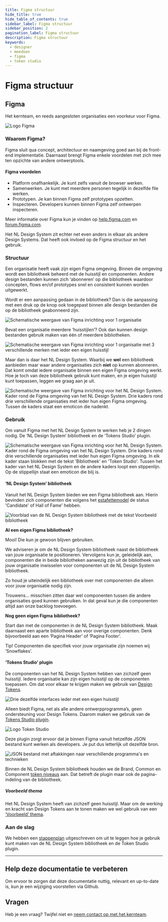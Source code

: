 ```yaml
---
title: Figma structuur
hide_title: true
hide_table_of_contents: true
sidebar_label: Figma structuur
sidebar_position: 2
pagination_label: Figma structuur
description: Figma structuur
keywords:
  - designer
  - meedoen
  - figma
  - token studio
---
```


# Figma structuur

## Figma

Het kernteam, en reeds aangesloten organisaties een voorkeur voor Figma.

![Logo Figma](https://raw.githubusercontent.com/nl-design-system/documentatie/assets/meedoen_designers_figma_figma-logo.png)

### Waarom Figma?

Figma sluit qua concept, architectuur en naamgeving goed aan bij de front-end implementatie. Daarnaast brengt Figma enkele voordelen met zich mee ten opzichte van andere ontwerptools.

#### Figma voordelen

- Platform onafhankelijk. Je kunt zelfs vanuit de browser werken.
- Samenwerken. Je kunt met meerdere personen tegelijk in dezelfde file werken.
- Prototypen. Je kan binnen Figma zelf prototypes opzetten.
- Inspecteren. Developers kunnen binnen Figma zelf ontwerpen inspecteren.

Meer informatie over Figma kun je vinden op [help.figma.com](https://help.figma.com/) en [forum.figma.com](https://forum.figma.com/).

Het NL Design System zit echter net even anders in elkaar als andere Design Systems. Dat heeft ook invloed op de Figma structuur en het gebruik.

### Structuur

Een organisatie heeft vaak zijn eigen Figma omgeving. Binnen die omgeving wordt een bibliotheek beheerd met de huisstijl en componenten. Andere design bestanden kunnen zich ‘abonneren’ op die bibliotheek waardoor concepten, flows en/of prototypes snel en consistent kunnen worden uitgewerkt.

Wordt er een aanpassing gedaan in de bibliotheek? Dan is die aanpassing met een druk op de knop ook toegepast binnen alle design bestanden die op de bibliotheek geabonneerd zijn.

![Schematische weergave van Figma inrichting voor 1 organisatie](https://raw.githubusercontent.com/nl-design-system/documentatie/assets/meedoen_designers_figma_single-org-single-brand.png)

Bevat een organisatie meerdere ‘huisstijlen’? Ook dan kunnen design bestanden gebruik maken van één of meerdere bibliotheken.

![Schematische weergave van Figma inrichting voor 1 organisatie met 3 verschillende merken met ieder een eigen huisstijl](https://raw.githubusercontent.com/nl-design-system/documentatie/assets/meedoen_designers_figma_single-org-single-brand.png)

Maar dan is daar het NL Design System. Waarbij we **wel** een bibliotheek aanbieden maar waar andere organisaties zich **niet** op kunnen abonneren. Dat komt omdat iedere organisatie binnen een eigen Figma omgeving werkt. Hoe je toch van deze bibliotheek gebruik kunt maken, en je eigen huisstijl kunt toepassen, leggen we graag aan je uit.

![Schematische weergave van Figma inrichting voor het NL Design System. Kader rond de Figma omgeving van het NL Design System. Drie kaders rond drie verschillende organisaties met ieder hun eigen Figma omgeving. Tussen de kaders staat een emoticon die nadenkt.](https://raw.githubusercontent.com/nl-design-system/documentatie/assets/meedoen_designers_figma_nlds-question.png)

### Gebruik

Om vanuit Figma met het NL Design System te werken heb je 2 dingen nodig. De ‘NL Design System’ bibliotheek en de ‘Tokens Studio’ plugin.

![Schematische weergave van Figma inrichting voor het NL Design System. Kader rond de Figma omgeving van het NL Design System. Drie kaders rond drie verschillende organisaties met ieder hun eigen Figma omgeving. In elk kader staan blokken met de tekst 'Bibliotheek' en 'Token Studio'. Tussen het kader van het NL Design System en de andere kaders loopt een stippenlijn. Op de stippellijn staat een emoticon die blij is.](https://raw.githubusercontent.com/nl-design-system/documentatie/assets/meedoen_designers_figma_structuur-nlds-happy.png)

#### ‘NL Design System’ bibliotheek

Vanuit het NL Design System bieden we een Figma bibliotheek aan. Hierin bevinden zich componenten die volgens het [estafettemodel](../estafettemodel.mdx) de status 'Candidate' of Hall of Fame' hebben.

![Voorblad van de NL Design System bibliotheek met de tekst Voorbeeld bibliotheek](https://raw.githubusercontent.com/nl-design-system/documentatie/assets/meedoen_designers_figma_nlds-library.png)

**Al een eigen Figma bibliotheek?**

Mooi! Die kun je gewoon blijven gebruiken.

We adviseren je om de NL Design System bibliotheek naast de bibliotheek van jouw organisatie te positioneren. Vervolgens kun je, geleidelijk aan, componenten die in beide bibliotheken aanwezig zijn uit de bibliotheek van jouw organisatie inwisselen voor componenten uit de NL Design System bibliotheek.

Zo houd je uiteindelijk een bibliotheek over met componenten die alleen voor jouw organisatie nodig zijn.

Trouwens… misschien zitten daar wel componenten tussen die andere organisaties goed kunnen gebruiken. In dat geval kun je die componenten altijd aan onze backlog toevoegen.

**Nog geen eigen Figma bibliotheek?**

Start dan met de componenten in de NL Design System bibliotheek. Maak daarnaast een aparte bibliotheek aan voor overige componenten. Denk bijvoorbeeld aan een ‘Pagina Header’ of ‘Pagina Footer’.

Tip! Componenten die specifiek voor jouw organisatie zijn noemen wij ‘Snowflakes’.

#### ‘Tokens Studio’ plugin

De componenten van het NL Design System hebben van zichzelf geen huisstijl. Iedere organisatie kan zijn eigen huisstijl op de componenten toepassen. Om dat voor elkaar te krijgen maken we gebruik van [Design Tokens](../design-tokens/README.mdx).

![Drie dezelfde interfaces ieder met een eigen huisstijl](https://raw.githubusercontent.com/nl-design-system/documentatie/assets/meedoen_designers_figma_themas.png)

Alleen biedt Figma, net als alle andere ontwerpprogramma’s, geen ondersteuning voor Design Tokens. Daarom maken we gebruik van de [Tokens Studio plugin](https://tokens.studio/).

![Logo Token Studio](https://raw.githubusercontent.com/nl-design-system/documentatie/assets/meedoen_designers_figma_tokens-studio-logo.png)

Deze plugin zorgt ervoor dat je binnen Figma vanuit hetzelfde JSON bestand kunt werken als developers. Je put dus letterlijk uit dezelfde bron.

![JSON bestand met aftakkingen naar verschillende programma's en technieken](https://raw.githubusercontent.com/nl-design-system/documentatie/assets/meedoen_designers_figma_json.png)

Binnen de NL Design System bibliotheek houden we de Brand, Common en Component [token niveaus](../design-tokens/README.mdx) aan. Dat betreft de plugin maar ook de pagina-indeling van de bibliotheek.

##### Voorbeeld thema

Het NL Design System heeft van zichzelf geen huisstijl. Maar om de werking en kracht van Design Tokens aan te tonen maken we wel gebruik van een [‘Voorbeeld’ thema](voorbeeld-thema.md).

### Aan de slag

We hebben een [stappenplan](stappenplan.mdx) uitgeschreven om uit te leggen hoe je gebruik kunt maken van de NL Design System bibliotheek en de Token Studio plugin.

---

## Help deze documentatie te verbeteren

Om ervoor te zorgen dat deze documentatie nuttig, relevant en up-to-date is, kun je een wijziging voorstellen via Github.

## Vragen

Heb je een vraag? Twijfel niet en [neem contact op met het kernteam](../../project/contact.mdx).
